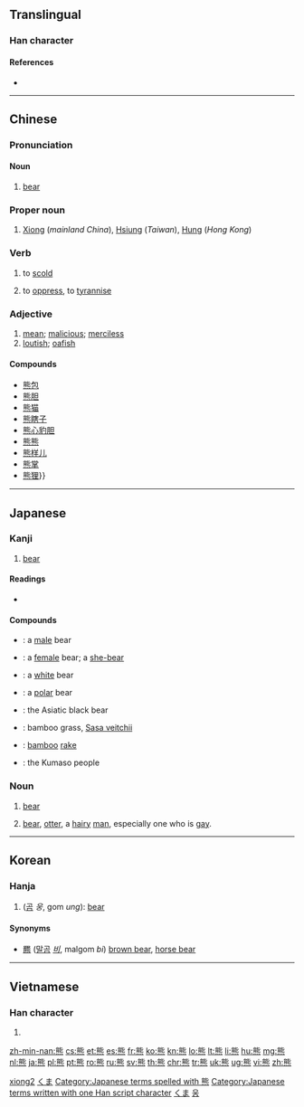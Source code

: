 {{also|態}}
==Translingual==

===Han character===
{{Han char|rn=86|rad=火|as=10|sn=14|four=2133<sub>1</sub>|canj=戈心火 (IPF)|ids=⿱[[能]][[灬]]}}

====References====
* {{Han ref|kx=0679.100|dkj=19294|dj=1090.320|hdz=32227.050|uh=718A|ud=29066|bh=BAB5|bd=47797}}

----

==Chinese==
{{zh-hanzi-box|[[熊]]}}

===Pronunciation===
{{zh-pron
|m=xióng
|ma=y
|c=hung4
|h=pfs=yùng
|mn=hîm
|w=3hhion
|mc=y
|oc=y
|cat=n,pn,v,adj
}}

====Noun====
{{zh-noun|mw=[[隻]]/[[只]]|mw2=[[頭]]/[[头]]}}

# {{cx|Advanced Mandarin|lang=zh|sort=xiong2}} [[bear]] {{gloss|mammal}}

===Proper noun===
{{zh-proper noun}}

# {{surname|lang=zh|sort=xiong2}} [[Xiong]] (''mainland China''), [[Hsiung]] (''Taiwan''),  [[Hung]] (''Hong Kong'')

===Verb===
{{zh-verb}}

# {{cx|colloquial|lang=zh|sort=xiong2}} to [[scold]]
# to [[oppress]], to [[tyrannise]]

===Adjective===
{{zh-adj}}

# [[mean]]; [[malicious]]; [[merciless]]
# [[loutish]]; [[oafish]]

====Compounds====
{{der-top}}
* [[熊包]]
* [[熊胆]]
* [[熊猫]]
* [[熊瞎子]]
* [[熊心豹胆]]
* [[熊熊]]
* [[熊样儿]]
* [[熊掌]]
* [[熊狸]]}}
{{der-bottom}}

[[Category:zh:Mammals|xiong2]]

----

==Japanese==

===Kanji===
{{ja-kanji|grade=c|rs=火10}}

# [[bear]]

====Readings====
* {{ja-readings
|on=[[ゆう]] (yū)
|kun=[[くま]] (kuma)}}

====Compounds====
{{top2}}
* {{ja-r|牡熊|おすくま}}: a [[male]] bear
* {{ja-r|雌熊|めすくま}}: a [[female]] bear; a [[she-bear]]
* {{ja-r|白熊|しろくま}}: a [[white]] bear
* {{ja-r|北極熊|ほっきょくぐま}}: a [[polar]] bear
* {{ja-r|黒熊|くろくま}}: the Asiatic black bear
{{mid2}}
* {{ja-r|熊笹|くまざさ}}: bamboo grass, [[Sasa veitchii]]
* {{ja-r|熊手|くまで}}: [[bamboo]] [[rake]]
* {{ja-r|熊襲|くまそ|caps=y}}: the Kumaso people
{{bottom}}

===Noun===
{{ja-noun|くま|kata=クマ}}

# [[bear]] {{gloss|animal}}
# {{context|slang|lang=ja}} [[bear]], [[otter]], a [[hairy]] [[man]], especially one who is [[gay]].

[[Category:1000 Japanese basic words|くま]]
[[Category:Japanese terms spelled with 熊]]
[[Category:Japanese terms written with one Han script character]]
[[Category:ja:Mammals|くま]]

----

==Korean==

===Hanja===
{{ko-hanja|hangeul=웅|eumhun=|rv=ung|mr=ung|y=wung}}

# ([[곰]] ''웅'', gom ''ung''): [[bear]]

====Synonyms====
* [[羆]] ([[말곰]] ''[[비]]'', malgom ''bi'') [[brown bear]], [[w:horse bear|horse bear]]

[[Category:Hanja readings|웅]]

----

==Vietnamese==

===Han character===
{{vi-hantu|[[hùng]]|rs=火10}}

# {{defn|lang=vi|sort=火10}}

[[zh-min-nan:熊]]
[[cs:熊]]
[[et:熊]]
[[es:熊]]
[[fr:熊]]
[[ko:熊]]
[[kn:熊]]
[[lo:熊]]
[[lt:熊]]
[[li:熊]]
[[hu:熊]]
[[mg:熊]]
[[nl:熊]]
[[ja:熊]]
[[pl:熊]]
[[pt:熊]]
[[ro:熊]]
[[ru:熊]]
[[sv:熊]]
[[th:熊]]
[[chr:熊]]
[[tr:熊]]
[[uk:熊]]
[[ug:熊]]
[[vi:熊]]
[[zh:熊]]